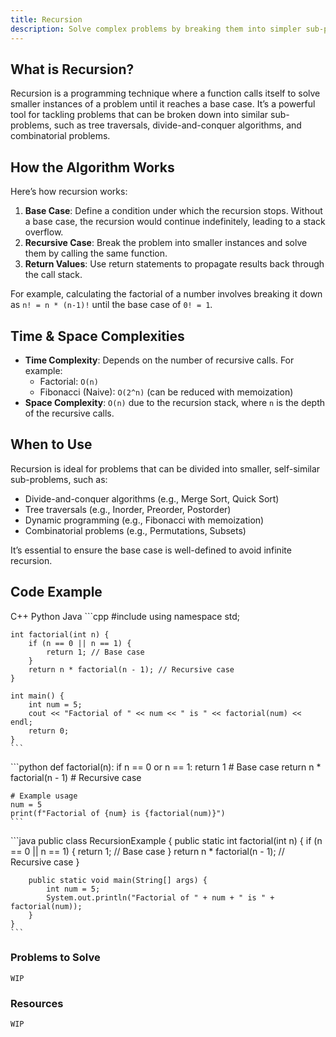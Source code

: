 ```yaml
---
title: Recursion
description: Solve complex problems by breaking them into simpler sub-problems.
---
```


## <HoverUnderline>What is Recursion?</HoverUnderline>

Recursion is a programming technique where a function calls itself to solve smaller instances of a problem until it reaches a base case. It’s a powerful tool for tackling problems that can be broken down into similar sub-problems, such as tree traversals, divide-and-conquer algorithms, and combinatorial problems.

## <HoverUnderline>How the Algorithm Works</HoverUnderline>

Here’s how recursion works:

1. **Base Case**: Define a condition under which the recursion stops. Without a base case, the recursion would continue indefinitely, leading to a stack overflow.
2. **Recursive Case**: Break the problem into smaller instances and solve them by calling the same function.
3. **Return Values**: Use return statements to propagate results back through the call stack.

For example, calculating the factorial of a number involves breaking it down as `n! = n * (n-1)!` until the base case of `0! = 1`.

## <HoverUnderline>Time & Space Complexities</HoverUnderline>

- **Time Complexity**: Depends on the number of recursive calls. For example:
  - Factorial: `O(n)`
  - Fibonacci (Naive): `O(2^n)` (can be reduced with memoization)
- **Space Complexity**: `O(n)` due to the recursion stack, where `n` is the depth of the recursive calls.

## <HoverUnderline>When to Use</HoverUnderline>

Recursion is ideal for problems that can be divided into smaller, self-similar sub-problems, such as:

- Divide-and-conquer algorithms (e.g., Merge Sort, Quick Sort)
- Tree traversals (e.g., Inorder, Preorder, Postorder)
- Dynamic programming (e.g., Fibonacci with memoization)
- Combinatorial problems (e.g., Permutations, Subsets)

It’s essential to ensure the base case is well-defined to avoid infinite recursion.

## <HoverUnderline>Code Example</HoverUnderline>

<Tabs defaultValue="python" className="pt-5 pb-1">
  <TabsList>
    <TabsTrigger value="cpp">C++</TabsTrigger>
    <TabsTrigger value="python">Python</TabsTrigger>
    <TabsTrigger value="java">Java</TabsTrigger>
  </TabsList>

  <TabsContent value="cpp">
    ```cpp
    #include <iostream>
    using namespace std;

    int factorial(int n) {
        if (n == 0 || n == 1) {
            return 1; // Base case
        }
        return n * factorial(n - 1); // Recursive case
    }

    int main() {
        int num = 5;
        cout << "Factorial of " << num << " is " << factorial(num) << endl;
        return 0;
    }
    ```
  </TabsContent>

  <TabsContent value="python">
    ```python
    def factorial(n):
        if n == 0 or n == 1:
            return 1  # Base case
        return n * factorial(n - 1)  # Recursive case

    # Example usage
    num = 5
    print(f"Factorial of {num} is {factorial(num)}")
    ```
  </TabsContent>

  <TabsContent value="java">
    ```java
    public class RecursionExample {
        public static int factorial(int n) {
            if (n == 0 || n == 1) {
                return 1; // Base case
            }
            return n * factorial(n - 1); // Recursive case
        }

        public static void main(String[] args) {
            int num = 5;
            System.out.println("Factorial of " + num + " is " + factorial(num));
        }
    }
    ```
  </TabsContent>
</Tabs>

### <HoverUnderline>Problems to Solve</HoverUnderline>

`WIP`

### <HoverUnderline>Resources</HoverUnderline>

`WIP`